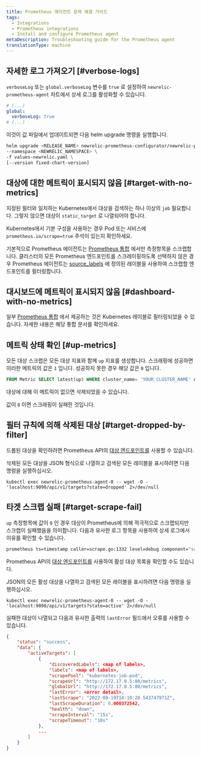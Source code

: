 ```yaml
---
title: Prometheus 에이전트 문제 해결 가이드
tags:
  - Integrations
  - Prometheus integrations
  - Install and configure Prometheus agent
metaDescription: Troubleshooting guide for the Prometheus agent
translationType: machine
---
```


## 자세한 로그 가져오기 [#verbose-logs]

`verboseLog` 또는 `global.verboseLog` 변수를 `true` 로 설정하여 `newrelic-prometheus-agent` 차트에서 상세 로그를 활성화할 수 있습니다.

```yaml
# (...)
global:
  verboseLog: true
# (...)
```

이것이 값 파일에서 업데이트되면 다음 helm upgrade 명령을 실행합니다.

```bash
helm upgrade <RELEASE_NAME> newrelic-prometheus-configurator/newrelic-prometheus-agent \
--namespace <NEWRELIC_NAMESPACE> \
-f values-newrelic.yaml \
[--version fixed-chart-version]
```

## 대상에 대한 메트릭이 표시되지 않음 [#target-with-no-metrics]

지정된 필터와 일치하는 Kubernetes에서 대상을 검색하는 하나 이상의 `job` 필요합니다. 그렇지 않으면 대상이 `static_target` 로 나열되어야 합니다.

Kubernetes에서 기본 구성을 사용하는 경우 Pod 또는 서비스에 `prometheus.io/scrape=true` 주석이 있는지 확인하세요.

기본적으로 Prometheus 에이전트는 [Prometheus 통합](/docs/infrastructure/prometheus-integrations/integrations-list/integrations-list-intro) 에서만 측정항목을 스크랩합니다. 클러스터의 모든 Prometheus 엔드포인트를 스크레이핑하도록 선택하지 않은 경우 Prometheus 에이전트는 [source_labels](https://github.com/newrelic/newrelic-prometheus-configurator/blob/main/charts/newrelic-prometheus-agent/values.yaml) 에 정의된 레이블을 사용하여 스크랩할 엔드포인트를 필터링합니다.

## 대시보드에 메트릭이 표시되지 않음 [#dashboard-with-no-metrics]

일부 <InlinePopover type="dashboards"/>[Prometheus 통합](/docs/infrastructure/prometheus-integrations/integrations-list/integrations-list-intro) 에서 제공하는 것은 Kubernetes 레이블로 필터링되었을 수 있습니다. 자세한 내용은 해당 통합 문서를 확인하세요.

## 메트릭 상태 확인 [#up-metrics]

모든 대상 스크랩은 모든 대상 지표와 함께 `up` 지표를 생성합니다. 스크래핑에 성공하면 이러한 메트릭의 값은 `1` 입니다. 성공하지 못한 경우 해당 값은 `0` 입니다.

```SQL
FROM Metric SELECT latest(up) WHERE cluster_name= 'YOUR_CLUSTER_NAME' AND pod = 'TARGET_POD_NAME' TIMESERIES
```

대상에 대해 이 메트릭이 없으면 삭제되었을 수 있습니다.

값이 `0` 이면 스크래핑이 실패한 것입니다.

## 필터 규칙에 의해 삭제된 대상 [#target-dropped-by-filter]

드롭된 대상을 확인하려면 Prometheus API의 [대상 엔드포인트를](https://prometheus.io/docs/prometheus/latest/querying/api/#targets) 사용할 수 있습니다.

삭제된 모든 대상을 JSON 형식으로 나열하고 검색된 모든 레이블을 표시하려면 다음 명령을 실행하십시오.

```shell
kubectl exec newrelic-prometheus-agent-0 -- wget -O - 'localhost:9090/api/v1/targets?state=dropped' 2>/dev/null
```

## 타겟 스크랩 실패 [#target-scrape-fail]

`up` 측정항목에 값이 `0` 인 경우 대상이 Prometheus에 의해 적극적으로 스크랩되지만 스크랩이 실패했음을 의미합니다. 다음과 유사한 로그 항목을 사용하여 상세 로그에서 이유를 확인할 수 있습니다.

```bash
prometheus ts=timestamp caller=scrape.go:1332 level=debug component="scrape manager" scrape_pool=kubernetes-job-pod target=http://1.2.3.4:80/metrics msg="<error>" err="<error detail>"
```

Prometheus API의 [대상 엔드포인트를](https://prometheus.io/docs/prometheus/latest/querying/api/#targets) 사용하여 활성 대상 목록을 확인할 수도 있습니다.

JSON의 모든 활성 대상을 나열하고 검색된 모든 레이블을 표시하려면 다음 명령을 실행하십시오.

```shell
kubectl exec newrelic-prometheus-agent-0 -- wget -O - 'localhost:9090/api/v1/targets?state=active' 2>/dev/null
```

실패한 대상이 나열되고 다음과 유사한 출력의 `lastError` 필드에서 오류를 사용할 수 있습니다.

```json
{
    "status": "success",
    "data": {
        "activeTargets": [
            {
                "discoveredLabels": <map of labels>,
                "labels": <map of labels>,
                "scrapePool": "kubernetes-job-pod",
                "scrapeUrl": "http://172.17.0.5:80/metrics",
                "globalUrl": "http://172.17.0.5:80/metrics",
                "lastError": <error detail>,
                "lastScrape": "2022-09-19T14:19:20.543747971Z",
                "lastScrapeDuration": 0.000372542,
                "health": "down",
                "scrapeInterval": "15s",
                "scrapeTimeout": "10s"
            },
            ...
        ]
    }
}
```